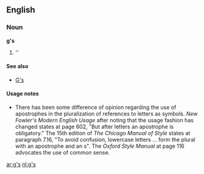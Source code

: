 {{also|GS|Gs|G's|.gs}}
==English==

===Noun===
'''g's'''

# ''{{plural of|[[g]]}}

====See also====
*[[G's]]

====Usage notes====
*There has been some difference of opinion regarding the use of apostrophes in the pluralization of references to letters as symbols.  ''New Fowler's Modern English Usage'' after noting that the usage fashion has changed states at page 602, "But after letters an apostrophe is obligatory."    The 15th edition of ''The Chicago Manual of Style'' states at paragraph 7.16, "To avoid confusion, lowercase letters ... form the plural with an apostrophe and an s".  The ''Oxford Style Manual'' at page 116 advocates the use of common sense.

[[ar:g's]]
[[nl:g's]]